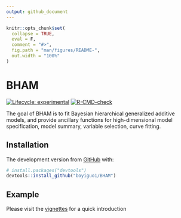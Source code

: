 ```yaml
---
output: github_document
---
```


<!-- README.md is generated from README.Rmd. Please edit that file -->

```r
knitr::opts_chunk$set(
  collapse = TRUE,
  eval = F,
  comment = "#>",
  fig.path = "man/figures/README-",
  out.width = "100%"
)
```

# BHAM

<!-- badges: start -->
[![Lifecycle: experimental](https://img.shields.io/badge/lifecycle-experimental-orange.svg)](https://lifecycle.r-lib.org/articles/stages.html#experimental)
[![R-CMD-check](https://github.com/boyiguo1/BHAM/workflows/R-CMD-check/badge.svg)](https://github.com/boyiguo1/BHAM/actions)

<!-- badges: end -->

The goal of BHAM is to fit Bayesian hierarchical generalized additive models, and provide ancillary functions for high-dimensional model specification, model summary, variable selection, curve fitting.

## Installation

<!-- You can install the released version of BHAM from [CRAN](https://CRAN.R-project.org) with: -->

<!-- ``` r -->
<!-- install.packages("BHAM") -->
<!-- ``` -->

<!-- And  -->

The development version from [GitHub](https://github.com/) with:

``` r
# install.packages("devtools")
devtools::install_github("boyiguo1/BHAM")
```
## Example

Please visit the [vignettes](https://boyiguo1.github.io/BHAM/articles/introduction.html) for a quick introduction
